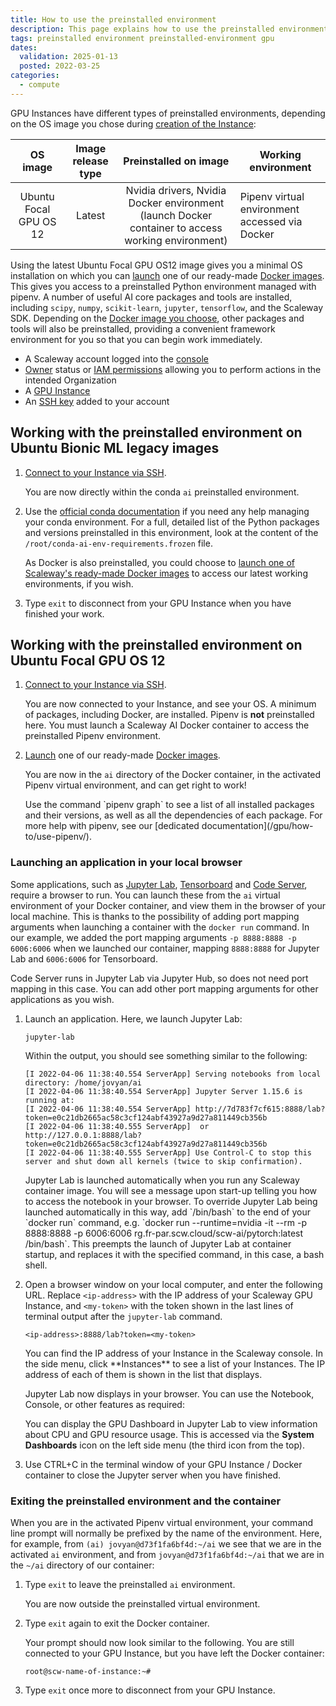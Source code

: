 ```yaml
---
title: How to use the preinstalled environment
description: This page explains how to use the preinstalled environment on a Scaleway Docker image for a GPU Instance
tags: preinstalled environment preinstalled-environment gpu
dates:
  validation: 2025-01-13
  posted: 2022-03-25
categories:
  - compute
---
```




GPU Instances have different types of preinstalled environments, depending on the OS image you chose during [creation of the Instance](/gpu/how-to/create-manage-gpu-instance/):

|        OS image        | Image release type |    Preinstalled on image                                        | Working environment                            |
|:----------------------:|:------------------:|:---------------------------------------------------------------:|------------------------------------------------|
| Ubuntu Focal GPU OS 12 | Latest             | Nvidia drivers, Nvidia Docker environment (launch Docker container to access working environment) | Pipenv virtual environment accessed via Docker |

Using the latest Ubuntu Focal GPU OS12 image gives you a minimal OS installation on which you can [launch](/gpu/how-to/use-gpu-with-docker/) one of our ready-made [Docker images](/gpu/reference-content/docker-images/). This gives you access to a preinstalled Python environment managed with pipenv. A number of useful AI core packages and tools are installed, including `scipy`, `numpy`, `scikit-learn`, `jupyter`, `tensorflow`, and the Scaleway SDK. Depending on the [Docker image you choose](/gpu/reference-content/docker-images/), other packages and tools will also be preinstalled, providing a convenient framework environment for you so that you can begin work immediately.

<Requirements />

- A Scaleway account logged into the [console](https://console.scaleway.com)
- [Owner](/iam/concepts/#owner) status or [IAM permissions](/iam/concepts/#permission) allowing you to perform actions in the intended Organization
- A [GPU Instance](/gpu/how-to/create-manage-gpu-instance/)
- An [SSH key](/organizations-and-projects/how-to/create-ssh-key/) added to your account

## Working with the preinstalled environment on Ubuntu Bionic ML legacy images

1. [Connect to your Instance via SSH](/instances/how-to/connect-to-instance/).

    You are now directly within the conda `ai` preinstalled environment.
2. Use the [official conda documentation](https://docs.conda.io/projects/conda/en/latest/commands.html) if you need any help managing your conda environment.
    <Message type="tip">
      For a full, detailed list of the Python packages and versions preinstalled in this environment, look at the content of the `/root/conda-ai-env-requirements.frozen` file.
    </Message>

    As Docker is also preinstalled, you could choose to [launch one of Scaleway's ready-made Docker images](/gpu/how-to/use-gpu-with-docker/) to access our latest working environments, if you wish.
3. Type `exit` to disconnect from your GPU Instance when you have finished your work.

## Working with the preinstalled environment on Ubuntu Focal GPU OS 12

1. [Connect to your Instance via SSH](/instances/how-to/connect-to-instance/).

    You are now connected to your Instance, and see your OS. A minimum of packages, including Docker, are installed. Pipenv is **not** preinstalled here. You must launch a Scaleway AI Docker container to access the preinstalled Pipenv environment.
2. [Launch](/gpu/how-to/use-gpu-with-docker/) one of our ready-made [Docker images](/gpu/reference-content/docker-images/).

    You are now in the `ai` directory of the Docker container, in the activated Pipenv virtual environment, and can get right to work!

    <Message type="tip">
      Use the command `pipenv graph` to see a list of all installed packages and their versions, as well as all the dependencies of each package. For more help with pipenv, see our [dedicated documentation](/gpu/how-to/use-pipenv/).
    </Message>

### Launching an application in your local browser

Some applications, such as [Jupyter Lab](https://jupyter.org/), [Tensorboard](https://www.tensorflow.org/tensorboard) and [Code Server](https://code-server.dev/), require a browser to run. You can launch these from the `ai` virtual environment of your Docker container, and view them in the browser of your local machine. This is thanks to the possibility of adding port mapping arguments when launching a container with the `docker run` command. In our example, we added the port mapping arguments `-p 8888:8888 -p 6006:6006` when we launched our container, mapping `8888:8888` for Jupyter Lab and `6006:6006` for Tensorboard.

<Message type="tip">
  Code Server runs in Jupyter Lab via Jupyter Hub, so does not need port mapping in this case. You can add other port mapping arguments for other applications as you wish.
</Message>

1. Launch an application. Here, we launch Jupyter Lab:

    `jupyter-lab`

    Within the output, you should see something similar to the following:

    ```
    [I 2022-04-06 11:38:40.554 ServerApp] Serving notebooks from local directory: /home/jovyan/ai
    [I 2022-04-06 11:38:40.554 ServerApp] Jupyter Server 1.15.6 is running at:
    [I 2022-04-06 11:38:40.554 ServerApp] http://7d783f7cf615:8888/lab?token=e0c21db2665ac58c3cf124abf43927a9d27a811449cb356b
    [I 2022-04-06 11:38:40.555 ServerApp]  or http://127.0.0.1:8888/lab?token=e0c21db2665ac58c3cf124abf43927a9d27a811449cb356b
    [I 2022-04-06 11:38:40.555 ServerApp] Use Control-C to stop this server and shut down all kernels (twice to skip confirmation).
    ```

    <Message type="tip">
      Jupyter Lab is launched automatically when you run any Scaleway container image. You will see a message upon start-up telling you how to access the notebook in your browser. To override Jupyter Lab being launched automatically in this way, add `/bin/bash` to the end of your `docker run` command, e.g. `docker run --runtime=nvidia -it --rm -p 8888:8888 -p 6006:6006 rg.fr-par.scw.cloud/scw-ai/pytorch:latest /bin/bash`. This preempts the launch of Jupyter Lab at container startup, and replaces it with the specified command, in this case, a bash shell.
    </Message>
2. Open a browser window on your local computer, and enter the following URL. Replace `<ip-address>` with the IP address of your Scaleway GPU Instance, and `<my-token>` with the token shown in the last lines of terminal output after the `jupyter-lab` command.
    ```
    <ip-address>:8888/lab?token=<my-token>
    ```

    <Message type="tip">
      You can find the IP address of your Instance in the Scaleway console. In the side menu, click **Instances** to see a list of your Instances. The IP address of each of them is shown in the list that displays.
    </Message>

    Jupyter Lab now displays in your browser. You can use the Notebook, Console, or other features as required:

    <Lightbox image={image} alt="" />

    You can display the GPU Dashboard in Jupyter Lab to view information about CPU and GPU resource usage. This is accessed via the **System Dashboards** icon on the left side menu (the third icon from the top).
3. Use CTRL+C in the terminal window of your GPU Instance / Docker container to close the Jupyter server when you have finished.

### Exiting the preinstalled environment and the container

When you are in the activated Pipenv virtual environment, your command line prompt will normally be prefixed by the name of the environment. Here, for example, from `(ai) jovyan@d73f1fa6bf4d:~/ai` we see that we are in the activated `ai` environment, and from `jovyan@d73f1fa6bf4d:~/ai` that we are in the `~/ai` directory of our container:

1. Type `exit` to leave the preinstalled `ai` environment.

    You are now outside the preinstalled virtual environment.
2. Type `exit` again to exit the Docker container.

    Your prompt should now look similar to the following. You are still connected to your GPU Instance, but you have left the Docker container:

    ```
    root@scw-name-of-instance:~#
    ```
3. Type `exit` once more to disconnect from your GPU Instance.
